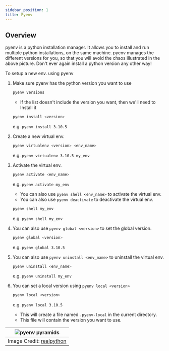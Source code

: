 ```yaml
---
sidebar_position: 1
title: Pyenv
---
```

## Overview

pyenv is a python installation manager. It allows you to install and run multiple python installations, on the same machine. pyenv manages the different versions for you, so that you will avoid the chaos illustrated in the above picture. Don't ever again install a python version any other way!

To setup a new env. using pyenv

1. Make sure pyenv has the python version you want to use

   ```bash
   pyenv versions
   ```

   - If the list doesn't include the version you want, then we'll need to Install it

   ```bash
   pyenv install <version>
   ```

   e.g. `pyenv install 3.10.5`

2. Create a new virtual env.

   ```bash
   pyenv virtualenv <version> <env_name>
   ```

   e.g. `pyenv virtualenv 3.10.5 my_env`

3. Activate the virtual env.

   ```bash
   pyenv activate <env_name>
   ```

   e.g. `pyenv activate my_env`

   - You can also use `pyenv shell <env_name>` to activate the virtual env.
   - You can also use `pyenv deactivate` to deactivate the virtual env.

   ```bash
   pyenv shell my_env
   ```

   e.g. `pyenv shell my_env`

4. You can also use `pyenv global <version>` to set the global version.

   ```bash
   pyenv global <version>
   ```

   e.g. `pyenv global 3.10.5`

5. You can also use `pyenv uninstall <env_name>` to uninstall the virtual env.

   ```bash
   pyenv uninstall <env_name>
   ```

   e.g. `pyenv uninstall my_env`

6. You can set a local version using `pyenv local <version>`
   ```bash
   pyenv local <version>
   ```
   e.g. `pyenv local 3.10.5`
   - This will create a file named `.pyenv-local` in the current directory.
   - This file will contain the version you want to use.

|           ![pyenv pyramids](./assets/pyenv-pyramid.webp)           |
| :----------------------------------------------------------------: |
| Image Credit: [realpython](https://realpython.com/intro-to-pyenv/) |